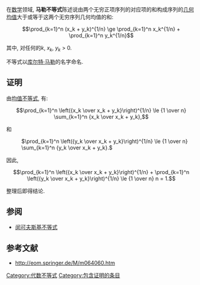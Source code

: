 在[[数学|数学]]领域, '''马勒不等式'''陈述说由两个无穷正项序列的对应项的和构成序列的[[几何平均数|几何均值]]大于或等于这两个无穷序列几何均值的和:

:<math>\prod_{k=1}^n (x_k + y_k)^{1/n} \ge \prod_{k=1}^n x_k^{1/n} + \prod_{k=1}^n y_k^{1/n}</math>

其中, 对任何的''k'', ''x''<sub>''k''</sub>, ''y''<sub>''k''</sub> > 0.  

不等式以[[库尔特·马勒|库尔特·马勒]]的名字命名.

== 证明 ==
由[[均值不等式|均值不等式]], 有:

:<math>\prod_{k=1}^n \left({x_k \over x_k + y_k}\right)^{1/n} \le {1 \over n} \sum_{k=1}^n {x_k \over x_k + y_k},</math>

和

: <math>\prod_{k=1}^n \left({y_k \over x_k + y_k}\right)^{1/n} \le {1 \over n} \sum_{k=1}^n {y_k \over x_k + y_k}.</math>

因此,

:<math>\prod_{k=1}^n \left({x_k \over x_k + y_k}\right)^{1/n}  + \prod_{k=1}^n \left({y_k \over x_k + y_k}\right)^{1/n} \le {1 \over n} n = 1.</math>

整理后即得结论. 

== 参阅 ==
*[[闵可夫斯基不等式|闵可夫斯基不等式]]

== 参考文献 ==
*http://eom.springer.de/M/m064060.htm {{Wayback|url=http://eom.springer.de/M/m064060.htm |date=20091126195530 }}

{{math-stub}}
[[Category:代数不等式|Category:代数不等式]]
[[Category:包含证明的条目|Category:包含证明的条目]]